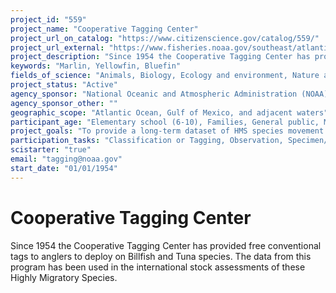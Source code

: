 ```yaml
---
project_id: "559"
project_name: "Cooperative Tagging Center"
project_url_on_catalog: "https://www.citizenscience.gov/catalog/559/"
project_url_external: "https://www.fisheries.noaa.gov/southeast/atlantic-highly-migratory-species/cooperative-tagging-program"
project_description: "Since 1954 the Cooperative Tagging Center has provided free conventional tags to anglers to deploy on Billfish and Tuna species.  The data from this program has been used in the international stock assessments of these Highly Migratory Species."
keywords: "Marlin, Yellowfin, Bluefin"
fields_of_science: "Animals, Biology, Ecology and environment, Nature and outdoors, Ocean/water and marine"
project_status: "Active"
agency_sponsor: "National Oceanic and Atmospheric Administration (NOAA)"
agency_sponsor_other: ""
geographic_scope: "Atlantic Ocean, Gulf of Mexico, and adjacent waters"
participant_age: "Elementary school (6-10), Families, General public, Middle school (11-13), Targeted group, Youth/teen (up to 17), Fishermen"
project_goals: "To provide a long-term dataset of HMS species movement and distributions for use in stock assessments."
participation_tasks: "Classification or Tagging, Observation, Specimen/Sample Collection"
scistarter: "true"
email: "tagging@noaa.gov"
start_date: "01/01/1954"
---
```


# Cooperative Tagging Center

Since 1954 the Cooperative Tagging Center has provided free conventional tags to anglers to deploy on Billfish and Tuna species.  The data from this program has been used in the international stock assessments of these Highly Migratory Species.
